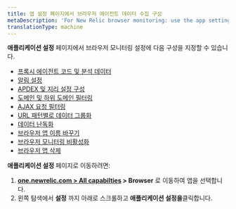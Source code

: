 ```yaml
---
title: 앱 설정 페이지에서 브라우저 에이전트 데이터 수집 구성
metaDescription: 'For New Relic browser monitoring: use the app settings page to configure the agent type and deployment method.'
translationType: machine
---
```


**애플리케이션 설정** 페이지에서 브라우저 모니터링 설정에 다음 구성을 지정할 수 있습니다.

* [프록시 에이전트 코드 및 분석 데이터](/docs/browser/new-relic-browser/configuration/proxy-agent-requests/)
* [알림 설정](/docs/browser/new-relic-browser/configuration/view-browser-apps-alert-information/)
* [APDEX 및 지리 설정 구성](/docs/browser/new-relic-browser/configuration/browser-settings-ui-options-apdex-geography/#apdex-settings)
* [도메인 및 하위 도메인 필터링](/docs/browser/new-relic-browser/configuration/monitor-or-block-specific-domains-subdomains/)
* [AJAX 요청 필터링](/docs/browser/new-relic-browser/configuration/filter-ajax-request-events/)
* [URL 패턴별로 데이터 그룹화](/docs/browser/new-relic-browser/configuration/group-browser-metrics-urls/)
* [데이터 난독화](/docs/browser/new-relic-browser/configuration/obfuscate-browser-agent-data/)
* [브라우저 앱 이름 바꾸기](/docs/browser/new-relic-browser/configuration/rename-browser-apps/)
* [브라우저 모니터링 비활성화](/docs/browser/new-relic-browser/installation/disable-browser-monitoring/)
* [브라우저 앱 삭제](/docs/apm/new-relic-apm/maintenance/remove-applications-new-relic/#remove)

**애플리케이션 설정** 페이지로 이동하려면:

1. **[one.newrelic.com > All capabilties](https://one.newrelic.com/all-capabilities) > Browser** 로 이동하여 앱을 선택합니다.
2. 왼쪽 탐색에서 **설정** 까지 아래로 스크롤하고 **애플리케이션 설정을**클릭합니다.
